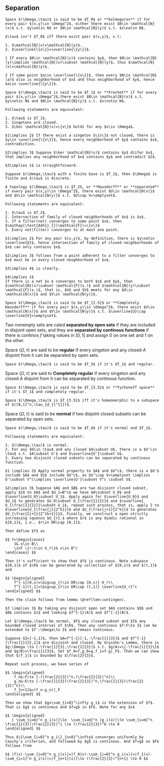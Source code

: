 ## Separation

```definition
Space $(\Omega,\tau)$ is said to be $T_0$ or **kolmogorov** if for every pair $(x,y)\in \Omega^2$, either there exist $N\in \mathcal{N}(x)$ s.t. $y\notin N$ or $N\in \mathcal{N}(y)$ s.t. $x\notin N$.
```

```lemma
$\tau$ isn't $T_0$ iff there exist pair $(x,y)$, s.t:

1. $\mathcal{N}(x)=\mathcal{N}(y)$.
2. $\overline{\{x\}}=\overline{\{y\}}$.

```

```proof
1 If every $N\in \mathcal{N}(x)$ contains $y$, then $N\in \mathcal{N}(y)\implies \mathcal{N}(x)\subset \mathcal{N}(y)$, thus $\mathcal{N}(x)=\mathcal{N}(y)$.

2 If some point $a\in \overline{\{x\}}$, then every $N\in \mathcal{N}(a)$ also is neighborhood of $x$ and thus neighborhood of $y$, hence $a\in \overline{\{y\}}$.

```

```definition
Space $(\Omega,\tau)$ is said to be $T_1$ or **Frechet** if for every pair $(x,y)\in \Omega^2$,there exist $N\in \mathcal{N}(x)$ s.t. $y\notin N$ and $N\in \mathcal{N}(y)$ s.t. $x\notin N$.
```

```theorem
Following statements are equivalent:

1. $\tau$ is $T_1$.
2. Singetons are closed.
3. $\ker \mathcal{N}(x)=\{x\}$ holds for any $x\in \Omega$.

```


```proof
$1\implies 2$ If there exist a singeton $\{x\}$ not closed, there is $y\in \overline{\{x\}}$, hence every neighborhood of $y$ contains $x$, contradiction.

$2\implies 3$ Suppose $\ker \mathcal{N}(x)$ contains $y$ diifer $x$, that implies any neighborhood of $x$ contains $y$ and contradict $2$.

$3\implies 1$ is straightforward.
```

```lemma
Suppose $(\Omega,\tau)$ with a finite base is $T_1$, then $\Omega$ is finite and $\tau$ is discrete.
```




```definition
A topology $(\Omega,\tau)$ is $T_2$, or **Hausdorff** or **separated** if every pair $(x,y)\in \Omega^2$, there exist $U\in \mathcal{N(x)}$ and $V\in \mathcal{N(y)}$ s.t. $U\cap V=\emptyset$.
```

```theorem
Following statements are equivalent:

1. $\tau$ is $T_2$.
2. Intersection of family of closed neighborhoods of $x$ is $x$.
3. If a filter(net) converges to some point $x$, then $\mathop{\text{Adh}}_{}(\mathcal{F})=\{x\}$
3. Every net(filter) converges to at most one point.

```

```proof

$1\implies 2$ For any pair $(x,y)$, by definition, there is $y\notin \overline{U}$, hence intersection of family of closed neighborhoods of $x$ can only contains $x$.

$2\implies 3$ follows from a point adherent to a filter converges to $x$ must be in every closed neighborhood of $x$.

$3\implies 4$ is clearly.

$4\implies 1$
If there is a net $x.$ converges to both $x$ and $y$, then $\mathcal{N}(x)\subset \mathcal{F}(x.)$ and $\mathcal{N}(y)\subset \mathcal{F}(x.)$, that is, $U$ and $V$ meets for any $U\in \mathcal{N(x)}$ and $V\in \mathcal{N(y)}$.

```


```definition
Space $(\Omega,\tau)$ is said to be $T_{2.5}$ or **Completely Hausdorff** if for every pair $(x,y)\in \Omega^2$, there exist $U\in \mathcal{N(x)}$ and $V\in \mathcal{N(y)}$ s.t. $\overline{U}\cap \overline{V}=\emptyset$.
```

Two nonempty sets are caled **separated by open sets** if they are included in disjoint open sets, and they are **separated by continous functions** if there is continos $f$ taking values in $[0,1]$ and assign $0$ on one set and $1$ on the other.



Space $(\Omega,\tau)$ are said to be **regular** if every singeton and any closed $A$ disjoint from it can be separated by open sets.

```definition
Space $(\Omega,\tau)$ is said to be $T_3$ if it's $T_1$ and regular.
```

Space $(\Omega,\tau)$ are said to **Completely regular** if every singeton and any closed $A$ disjoint from it can be separated by continous function.

```definition
Space $(\Omega,\tau)$ is said to be $T_{3.5}$ or **Tychonoff space** if it's $T_1$ and completely regular.
```

```theorem
Space $(\Omega,\tau)$ is $T_{3.5}$ iff it's homeomorphic to a subspace of $([0,1]^n,\tau_{d_{l^1}})$.
```

Space $(\Omega,\tau)$ is said to be **normal** if two disjoint closed subsets can be separated by open sets.

```definition
Space $(\Omega,\tau)$ is said to be $T_4$ if it's normal and $T_1$.
```




```theorem
Following statements are equivalent:

1. $(\Omega,\tau)$ is normal. 
2. For any $U\in \tau$ and any closed $A\subset U$, there is a $U'\in \tau$ s.t. $A\subset U'$ and $\overline{U'}\subset U$.
3. Every two disjoint closed subsets can be separated by continous function.

```

```proof
$1 \implies 2$ Apply normal property to $A$ and $U^c$, there is a $U'$ include $A$ and $V$ include $U^c$, as $U'\cap V=\emptyset \implies U'\subset V^c\implies \overline{U'}\subset V^c \subset U$.

$2\implies 3$ Suppose $A$ and $B$ are two disjoint closed subset, apply $2$ to $A$ and $U_1=B^c$ we have $A\subset U_0$ and $\overline{U_0}\subset U_1$. Apply again for $\overline{U_0}$ and $U_1$ to generates $U_0\subset U_{\frac{1}{2}}$ and $\overline{ U_{\frac{1}{2}}}\subset U_1$, repeat such process, that is, apply 2 to $\overline{U_{\frac{j}{2^k}}}$ and $U_{\frac{j+1}{2^k}}$ to generates $U_{\frac{2j+1}{2^{k+1}}}$. Finally, we construct a open strictly increasing squence $U_{r}.$ where $r$ is any dyadic rational in $[0,1]$, i.e., $r\in DR\cap [0,1]$.

Then define $f$ as

$$ f=\begin{cases}
    1& x\in B\\
    \inf \{r:x\in U_r\}& x\in B^c
\end{cases} $$

Then it's sufficient to show that $f$ is continous. Note subspace $[0,1]$ of $\R$ can be generated by collection of $[0,s)$ and $(t,1]$ and

$$ \begin{aligned}
    f^{-1}[0,s)=\bigcup_{r\in DR\cap [0,s)} U_r\\
    f^{-1}(t,1]=\bigcup_{r\in DR\cap (t,1]} \overline{U_r}^c
\end{aligned} $$

Then the claim follows from lemma \@ref(lem:contingen).

$3 \implies 1$ By taking any disjoint open set $A$ contains $0$ and $B$ contains $1$ and looking $f^{-1}(A)$ and $f^{-1}(B)$.
```

```theorem
Let $(\Omega,\tau)$ be normal, $F$ any closed subset and $I$ any bounded closed interval of $\R$. Then any continous $f:F\to I$ can be extended to $f':\Omega\to I$ and remain continous.
```

```proof
Suppose $I=[-1,1]$, then $A=f^{-1}[-1,-\frac{1}{3}]$ and $f^{-1}[\frac{1}{3},1]$ are disjoint and closed. By Urysohn's Lemma, there is $g:\Omega \to [-\frac{1}{3},\frac{1}{3}]$ s.t. $g(A)=\{-\frac{1}{3}\}$ and $g(B)=\frac{1}{3}$. Set $f_0=f,g_0=g,f_1=f-g|_F$. Then we can show that $|f_1|$ is bounded by $\frac{2}{3}$.

Repeat such process, we have series of 

$$ \begin{aligned}
    f_n&:F\to [-(\frac{2}{3})^n,(\frac{2}{3})^n]\\
    g_n&:E\to [-\frac{1}{3}(\frac{2}{3})^n,\frac{1}{3}(\frac{2}{3})^n]\\
    f_{n+1}&=(f_n-g_n)|_F
\end{aligned} $$

Then we show that $g=\sum_{i=0}^\infty g_i$ is the extension of $f$. That is $g$ is continous and $f=g$ in $F$. Note for any $x$

$$ \begin{aligned}
   | \sum_{i=m}^n g_i(x)|\le  \sum_{i=m}^n |g_i(x)|\le \sum_{i=m}^n \frac{1}{3}(\frac{2}{3})^i \le (\frac{2}{3})^m \to 0
\end{aligned} $$

Thus $\{\sum_{i=0}^n g_i\}_{n=0}^\infty$ converges uniformly by Cauchy's criterion, and followed by $g$ is continous. And $f=g$ on $F$ follows from

$$ |f(x)-\sum_{i=0}^n g_i(x)|=|f_0(x)-\sum_{i=0}^n g_i(x)|=|f_1(x)-\sum_{i=1}^n g_i(x)|=|f_{n+1}(x)|\le (\frac{2}{3})^{n+1} \to 0 $$
```
